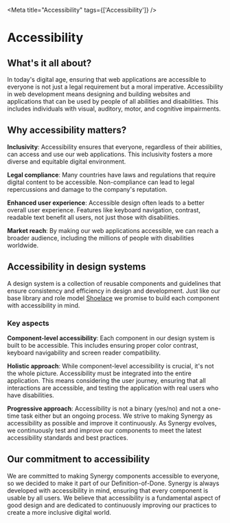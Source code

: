 
<Meta title="Accessibility" tags={['Accessibility']} />

# Accessibility

## What's it all about?

In today's digital age, ensuring that web applications are accessible to everyone is not just a legal requirement but a moral imperative.
Accessibility in web development means designing and building websites and applications that can be used by people of all abilities and disabilities.
This includes individuals with visual, auditory, motor, and cognitive impairments.

## Why accessibility matters?

**Inclusivity**: Accessibility ensures that everyone, regardless of their abilities, can access and use our web applications.
This inclusivity fosters a more diverse and equitable digital environment.

**Legal compliance**: Many countries have laws and regulations that require digital content to be accessible.
Non-compliance can lead to legal repercussions and damage to the company's reputation.

**Enhanced user experience**: Accessible design often leads to a better overall user experience.
Features like keyboard navigation, contrast, readable text benefit all users, not just those with disabilities.

**Market reach**: By making our web applications accessible, we can reach a broader audience, including the millions of people with disabilities worldwide.

## Accessibility in design systems
A design system is a collection of reusable components and guidelines that ensure consistency and efficiency in design and development.
Just like our base library and role model [Shoelace](https://shoelace.style/resources/accessibility) we promise to build each component with accessibility in mind.

### Key aspects
**Component-level accessibility**: Each component in our design system is built to be accessible.
This includes ensuring proper color contrast, keyboard navigability and screen reader compatibility.

**Holistic approach**: While component-level accessibility is crucial, it's not the whole picture.
Accessibility must be integrated into the entire application. This means considering the user journey,
ensuring that all interactions are accessible, and testing the application with real users who have disabilities.

**Progressive approach**: Accessibility is not a binary (yes/no) and not a one-time task either but an ongoing process.
We strive to making Synergy as accessibility as possible and improve it continuously.
As Synergy evolves, we continuously test and improve our components to meet the latest accessibility standards and best practices.

## Our commitment to accessibility
We are committed to making Synergy components accessible to everyone, so we decided to make it part of our Definition-of-Done.
Synergy is always developed with accessibility in mind, ensuring that every component is usable by all users.
We believe that accessibility is a fundamental aspect of good design and are dedicated to continuously improving our practices to create a more inclusive digital world.
